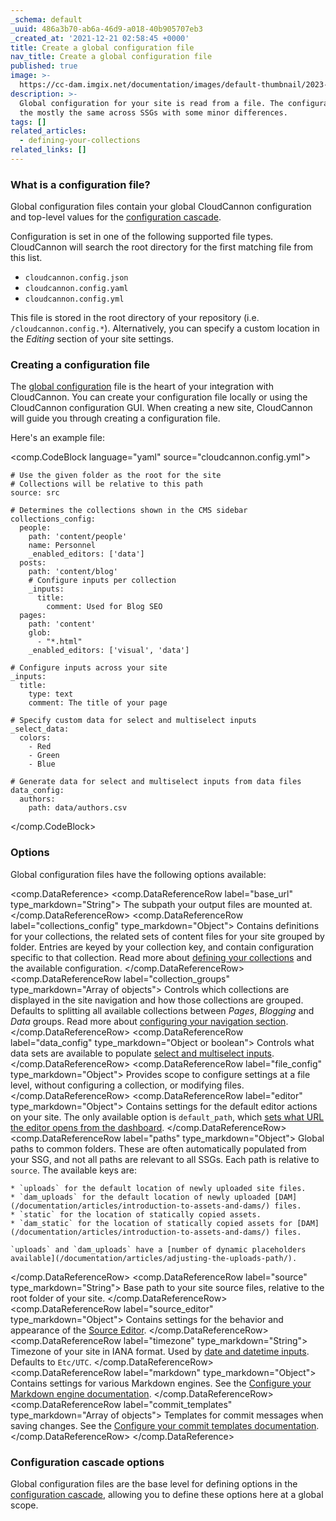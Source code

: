 ```yaml
---
_schema: default
_uuid: 486a3b70-ab6a-46d9-a018-40b905707eb3
_created_at: '2021-12-21 02:58:45 +0000'
title: Create a global configuration file
nav_title: Create a global configuration file
published: true
image: >-
  https://cc-dam.imgix.net/documentation/images/default-thumbnail/2023-Q4/CloudCannon-Documentation-Thumbnail.png
description: >-
  Global configuration for your site is read from a file. The configuration is
  the mostly the same across SSGs with some minor differences.
tags: []
related_articles:
  - defining-your-collections
related_links: []
---
```


### What is a configuration file?

Global configuration files contain your global CloudCannon configuration and top-level values for the [configuration cascade](https://cloudcannon.com/documentation/articles/using-the-configuration-cascade/).

Configuration is set in one of the following supported file types. CloudCannon will search the root directory for the first matching file from this list.

* `cloudcannon.config.json`
* `cloudcannon.config.yaml`
* `cloudcannon.config.yml`

This file is stored in the root directory of your repository (i.e. `/cloudcannon.config.*`). Alternatively, you can specify a custom location in the *Editing* section of your site settings.

### Creating a configuration file

The [global configuration](/documentation/articles/create-a-global-configuration-file/) file is the heart of your integration with CloudCannon. You can create your configuration file locally or using the CloudCannon configuration GUI.
When creating a new site, CloudCannon will guide you through creating a configuration file. 

Here's an example file:

<comp.CodeBlock language="yaml" source="cloudcannon.config.yml">
```
# Use the given folder as the root for the site
# Collections will be relative to this path
source: src

# Determines the collections shown in the CMS sidebar
collections_config:
  people:
    path: 'content/people'
    name: Personnel
    _enabled_editors: ['data']
  posts:
    path: 'content/blog'
    # Configure inputs per collection
    _inputs:
      title:
        comment: Used for Blog SEO
  pages:
    path: 'content'
    glob:
      - "*.html"
    _enabled_editors: ['visual', 'data']

# Configure inputs across your site
_inputs:
  title:
    type: text
    comment: The title of your page

# Specify custom data for select and multiselect inputs
_select_data:
  colors:
    - Red
    - Green
    - Blue

# Generate data for select and multiselect inputs from data files
data_config:
  authors:
    path: data/authors.csv
```
</comp.CodeBlock>

### Options

Global configuration files have the following options available:

<comp.DataReference>
 <comp.DataReferenceRow label="base_url" type_markdown="String">
    The subpath your output files are mounted at.
 </comp.DataReferenceRow>
  <comp.DataReferenceRow label="collections_config" type_markdown="Object">
    Contains definitions for your collections, the related sets of content files for your site grouped by folder. Entries are keyed by your collection key, and contain configuration specific to that collection. Read more about [defining your collections](/documentation/articles/define-your-collections/) and the available configuration.
 </comp.DataReferenceRow>
  <comp.DataReferenceRow label="collection_groups" type_markdown="Array of objects">
    Controls which collections are displayed in the site navigation and how those collections are grouped. Defaults to splitting all available collections between *Pages*, *Blogging* and *Data* groups. Read more about [configuring your navigation section](/documentation/articles/configure-your-site-navigation/#configurable-navigation-section).
 </comp.DataReferenceRow>
  <comp.DataReferenceRow label="data_config" type_markdown="Object or boolean">
    Controls what data sets are available to populate [select and multiselect inputs](/documentation/articles/select-and-multiselect-inputs/).
 </comp.DataReferenceRow>
  <comp.DataReferenceRow label="file_config" type_markdown="Object">
    Provides scope to configure settings at a file level, without configuring a collection, or modifying files.
 </comp.DataReferenceRow>
  <comp.DataReferenceRow label="editor" type_markdown="Object">
    Contains settings for the default editor actions on your site. The only available option is `default_path`, which [sets what URL the editor opens from the dashboard](/documentation/articles/introducing-your-site-navigation/).
 </comp.DataReferenceRow>
  <comp.DataReferenceRow label="paths" type_markdown="Object">
    Global paths to common folders. These are often automatically populated from your SSG, and not all paths are relevant to all SSGs. Each path is relative to `source`. The available keys are:

    * `uploads` for the default location of newly uploaded site files.
    * `dam_uploads` for the default location of newly uploaded [DAM](/documentation/articles/introduction-to-assets-and-dams/) files.
    * `static` for the location of statically copied assets.
    * `dam_static` for the location of statically copied assets for [DAM](/documentation/articles/introduction-to-assets-and-dams/) files.

    `uploads` and `dam_uploads` have a [number of dynamic placeholders available](/documentation/articles/adjusting-the-uploads-path/).
 </comp.DataReferenceRow>
  <comp.DataReferenceRow label="source" type_markdown="String">
    Base path to your site source files, relative to the root folder of your site.
 </comp.DataReferenceRow>
  <comp.DataReferenceRow label="source_editor" type_markdown="Object">
    Contains settings for the behavior and appearance of the [Source Editor](/documentation/articles/configuring-code-editors/).
 </comp.DataReferenceRow>
  <comp.DataReferenceRow label="timezone" type_markdown="String">
    Timezone of your site in IANA format. Used by [date and datetime inputs](/documentation/articles/date-and-time-inputs/). Defaults to `Etc/UTC`.
 </comp.DataReferenceRow>
  <comp.DataReferenceRow label="markdown" type_markdown="Object">
    Contains settings for various Markdown engines. See the [Configure your Markdown engine documentation](/documentation/articles/configure-your-markdown-engine/).
 </comp.DataReferenceRow>
  <comp.DataReferenceRow label="commit_templates" type_markdown="Array of objects">
    Templates for commit messages when saving changes. See the [Configure your commit templates documentation](/documentation/articles/configure-your-commit-messages/).
 </comp.DataReferenceRow>
</comp.DataReference>

### Configuration cascade options

Global configuration files are the base level for defining options in the [configuration cascade](/documentation/articles/using-the-configuration-cascade/), allowing you to define these options here at a global scope.